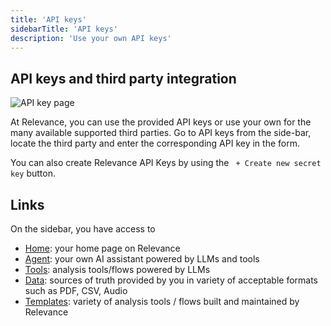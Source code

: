 ```yaml
---
title: 'API keys'
sidebarTitle: 'API keys'
description: 'Use your own API keys'
---
```


## API keys and third party integration
![API key page](/images/get-started/api-keys.png)

At Relevance, you can use the provided API keys or use your own for the many available 
supported third parties.
Go to API keys from the side-bar, locate the third party and enter the corresponding API key in the
form.

You can also create Relevance API Keys by using the ` + Create new secret key` button.


## Links
On the sidebar, you have access to 
* [Home](/get-started/key-concepts/home): your home page on Relevance
* [Agent](/get-started/key-concepts/agent): your own AI assistant powered by LLMs and tools
* [Tools](/get-started/key-concepts/tools): analysis tools/flows powered by LLMs
* [Data](/get-started/key-concepts/data): sources of truth provided by you in variety of acceptable formats such as PDF, CSV, Audio
* [Templates](/get-started/key-concepts/templates): variety of analysis tools / flows built and maintained by Relevance
